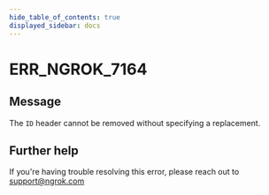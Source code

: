 ```yaml
---
hide_table_of_contents: true
displayed_sidebar: docs
---
```



# ERR_NGROK_7164

## Message

The `ID` header cannot be removed without specifying a replacement.

<ErrorDetails error="err_ngrok_7164" />

## Further help

If you're having trouble resolving this error, please reach out to [support@ngrok.com](mailto:support@ngrok.com?subject=Help%20with%20ERR_NGROK_7164)
